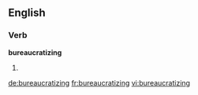 
==English==

===Verb===
'''bureaucratizing'''

# {{present participle of|[[bureaucratize]]}}

[[de:bureaucratizing]]
[[fr:bureaucratizing]]
[[vi:bureaucratizing]]